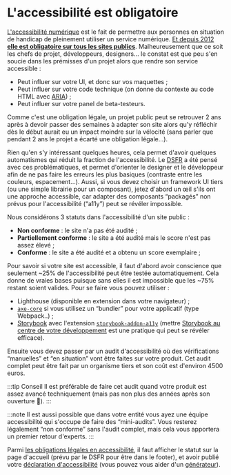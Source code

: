# L'accessibilité est obligatoire

[L'accessibilité numérique](https://accessibilite.numerique.gouv.fr/) est le fait de permettre aux personnes en situation de handicap de pleinement utiliser un service numérique. [Et depuis 2012 **elle est obligatoire sur tous les sites publics**](https://design.numerique.gouv.fr/accessibilite-numerique/cadre-legal/). Malheureusement que ce soit les chefs de projet, développeurs, designers… le constat est que peu s'en soucie dans les prémisses d'un projet alors que rendre son service accessible :

- Peut influer sur votre UI, et donc sur vos maquettes ;
- Peut influer sur votre code technique (on donne du contexte au code HTML avec [ARIA](https://developer.mozilla.org/en-US/docs/Web/Accessibility/ARIA)) ;
- Peut influer sur votre panel de beta-testeurs.

Comme c'est une obligation légale, un projet public peut se retrouver 2 ans après à devoir passer des semaines à adapter son site alors qu'y réfléchir dès le début aurait eu un impact moindre sur la vélocité (sans parler que pendant 2 ans le projet a écarté une obligation légale…).

Rien qu'en s'y intéressant quelques heures, cela permet d'avoir quelques automatismes qui réduit la fraction de l'accessibilité. Le [DSFR](state-identity/dsfr.mdx) a été pensé avec ces problématiques, et permet d'orienter le designer et le développeur afin de ne pas faire les erreurs les plus basiques (contraste entre les couleurs, espacement…). Aussi, si vous devez choisir un framework UI tiers (ou une simple librairie pour un composant), jetez d'abord un œil s'ils ont une approche accessible, car adapter des composants “packagés” non prévus pour l'accessibilité (“a11y”) peut se révéler impossible.

Nous considérons 3 statuts dans l'accessibilité d'un site public :

- **Non conforme** : le site n'a pas été audité ;
- **Partiellement conforme** : le site a été audité mais le score n'est pas assez élevé ;
- **Conforme** : le site a été audité et a obtenu un score exemplaire ;

Pour savoir si votre site est accessible, il faut d'abord avoir conscience que seulement ~25% de l'accessibilité peut être testée automatiquement. Cela donne de vraies bases puisque sans elles il est impossible que les ~75% restant soient valides. Pour se faire vous pouvez utiliser :

- Lighthouse (disponible en extension dans votre navigateur) ;
- [`axe-core`](https://github.com/dequelabs/axe-core) si vous utilisez un “bundler” pour votre applicatif (type Webpack..) ;
- [Storybook](https://github.com/storybookjs/storybook) avec l'extension [`storybook-addon-a11y`](https://storybook.js.org/addons/@storybook/addon-a11y) (mettre [Storybook au centre de votre développement](https://docs.google.com/document/d/1jOwMgouNtsnaqlQB139jzoA5synRfIjhtuUFrHK65-U) est une pratique qui peut se révéler efficace).

Ensuite vous devez passer par un audit d'accessibilité où des vérifications “manuelles” et “en situation” vont être faites sur votre produit. Cet audit complet peut être fait par un organisme tiers et son coût est d'environ 4500 euros.

:::tip Conseil
Il est préférable de faire cet audit quand votre produit est assez avancé techniquement (mais pas non plus des années après son ouverture 🙂).
:::

:::note
Il est aussi possible que dans votre entité vous ayez une équipe accessibilité qui s'occupe de faire des “mini-audits”. Vous resterez légalement “non conforme” sans l'audit complet, mais cela vous apportera un premier retour d'experts.
:::

Parmi [les obligations légales en accessibilité](https://design.numerique.gouv.fr/accessibilite-numerique/cadre-legal/), il faut afficher le statut sur la page d'accueil (prévu par le DSFR pour être dans le footer), et avoir publié votre [déclaration d'accessibilité](https://design.numerique.gouv.fr/accessibilite-numerique/declaration-accessibilite) (vous pouvez vous aider d'un [générateur](https://betagouv.github.io/a11y-generateur-declaration/)).
